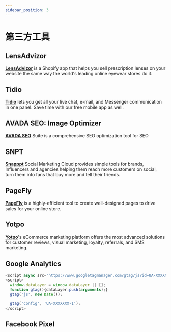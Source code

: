 ```yaml
---
sidebar_position: 3
---
```


# 第三方工具

## LensAdvizor

[**LensAdvizor**](https://www.lensadvizor.com/) is a Shopify app that helps you sell prescription lenses on your website the same way the world's leading online eyewear stores do it.

## Tidio

[**Tidio**](https://www.tidio.com/) lets you get all your live chat, e-mail, and Messenger communication in one panel. Save time with our free mobile app as well.

## AVADA SEO: Image Optimizer

[**AVADA SEO**](https://avada.io/) Suite is a comprehensive SEO optimization tool for SEO

## SNPT

[**Snapppt**](https://www.getsnapppt.com/) Social Marketing Cloud provides simple tools for brands, Influencers and agencies helping them reach more customers on social, turn them into fans that buy more and tell their friends.

## PageFly

[**PageFly**](https://pagefly.io/) is a highly-efficient tool to create well-designed pages to drive sales for your online store.

## Yotpo

[**Yotpo**](https://www.yotpo.com/)'s eCommerce marketing platform offers the most advanced solutions for customer reviews, visual marketing, loyalty, referrals, and SMS marketing.

## Google Analytics

```js title="Google Analytics"
<script async src="https://www.googletagmanager.com/gtag/js?id=UA-XXXXXXX-1"></script>
<script>
  window.dataLayer = window.dataLayer || [];
  function gtag(){dataLayer.push(arguments);}
  gtag('js', new Date());

  gtag('config', 'UA-XXXXXXX-1');
</script>
```

## Facebook Pixel
